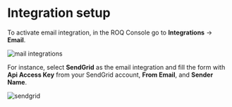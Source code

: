 
# Integration setup

To activate email integration, in the ROQ Console go to **Integrations** → **Email**. 

![mail integrations](/mail-integrations.png)

For instance, select **SendGrid** as the email integration and fill the form with **Api Access Key** from your SendGrid account, **From Email**, and **Sender Name**. 

![sendgrid](/email-integration-setup-sendgrid.png)


